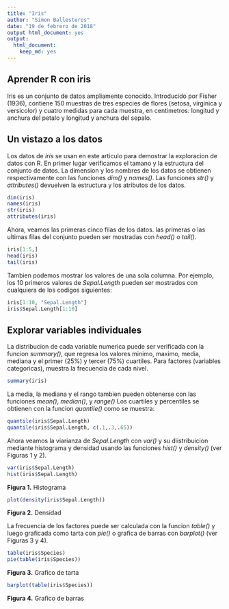 ```yaml
---
title: "Iris"
author: "Simon Ballesteros"
date: "19 de febrero de 2018"
output html_document: yes
output: 
  html_document: 
    keep_md: yes
---
```


## Aprender R con iris

Iris es un conjunto de datos ampliamente conocido. Introducido por Fisher (1936), contiene 150 muestras de tres especies de flores (setosa, virginica y versicolor) y cuatro medidas para cada muestra, en centimetros: longitud y anchura del petalo y longitud y anchura del sepalo. 

## Un vistazo a los datos
Los datos de _iris_ se usan en este articulo para demostrar la exploracion de datos con R. En primer lugar verificamos el tamano y la estructura del conjunto de datos. La dimension y los nombres de los datos se obtienen respectivamente con las funciones *dim()* y *names()*. Las funciones *str()* y *attributes()* devuelven la estructura y los atributos de los datos.

```r
dim(iris)
names(iris)
str(iris)
attributes(iris)
```

Ahora, veamos las primeras cinco filas de los datos. las primeras o las ultimas filas del conjunto pueden ser mostradas con *head()* o *tail()*.

```r
iris[1:5,]
head(iris)
tail(iris)
```

Tambien podemos mostrar los valores de una sola columna. Por ejemplo, los 10 primeros valores de *Sepal.Length* pueden ser mostrados con cualquiera de los codigos siguientes:

```r
iris[1:10, "Sepal.Length"]
iris$Sepal.Length[1:10]
```

## Explorar variables individuales

La distribucion de cada variable numerica puede ser verificada con la funcion *summary()*, que regresa los valores minimo, maximo, media, mediana y el primer (25%) y tercer (75%) cuartiles. Para factores (variables categoricas), muestra la frecuencia de cada nivel.

```r
summary(iris)
```

La media, la mediana y el rango tambien pueden obtenerse con las funciones *mean()*, *median()*, y *range()* Los cuartiles y percentiles se obtienen con la funcion *quantile()* como se muestra:

```r
quantile(iris$Sepal.Length)
quantile(iris$Sepal.Length, c(.1,.3,.65))
```

Ahora veamos la viarianza de *Sepal.Length* con *var()* y su diistribuicion mediante histograma y densidad usando las funciones *hist()* y *density()* (ver Figuras 1 y 2).

```r
var(iris$Sepal.Length)
hist(iris$Sepal.Length)
```
**Figura 1.** Histograma
```r
plot(density(iris$Sepal.Length))
```
**Figura 2.** Densidad

La frecuencia de los factores puede ser calculada con la funcion *table()* y luego graficada como tarta con *pie()* o grafica de barras con *barplot()* (ver Figuras 3 y 4).

```r
table(iris$Species)
pie(table(iris$Species))
```
**Figura 3.** Grafico de tarta
```r
barplot(table(iris$Species))
```
**Figura 4.** Grafico de barras


